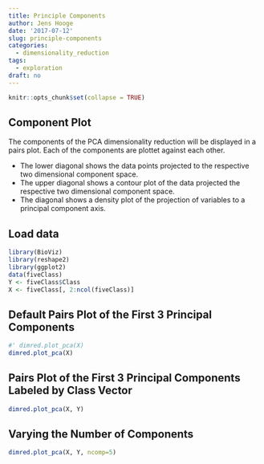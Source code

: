```yaml
---
title: Principle Components
author: Jens Hooge
date: '2017-07-12'
slug: principle-components
categories:
  - dimensionality_reduction
tags:
  - exploration
draft: no
---
```


```r
knitr::opts_chunk$set(collapse = TRUE)
```

## Component Plot
The components of the PCA dimensionality reduction will be displayed in a pairs plot. Each
of the components are plottet against each other. 

- The lower diagonal shows the data points projected to the respective two dimensional component space.
- The upper diagonal shows a contour plot of the data projected the respective two dimensional component space.
- The diagonal shows a density plot of the projection of variables to a principal component axis.

## Load data
```r
library(BioViz)
library(reshape2)
library(ggplot2)
data(fiveClass)
Y <- fiveClass$Class
X <- fiveClass[, 2:ncol(fiveClass)]
```

## Default Pairs Plot of the First 3 Principal Components
```r
#' dimred.plot_pca(X)
dimred.plot_pca(X)
```

## Pairs Plot of the First 3 Principal Components Labeled by Class Vector
```r
dimred.plot_pca(X, Y)
```

## Varying the Number of Components
```r
dimred.plot_pca(X, Y, ncomp=5)
```
